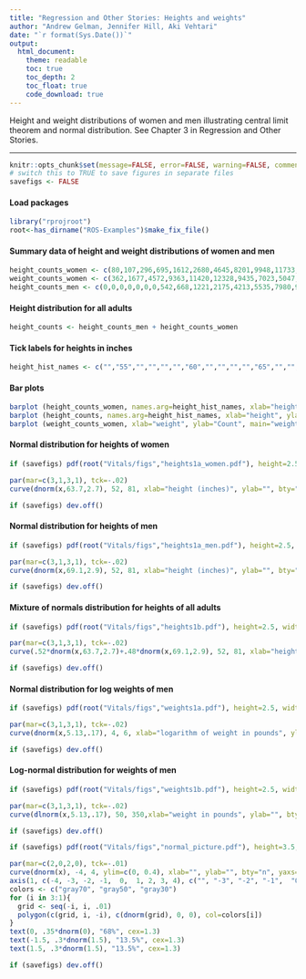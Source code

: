 ```yaml
---
title: "Regression and Other Stories: Heights and weights"
author: "Andrew Gelman, Jennifer Hill, Aki Vehtari"
date: "`r format(Sys.Date())`"
output:
  html_document:
    theme: readable
    toc: true
    toc_depth: 2
    toc_float: true
    code_download: true
---
```

Height and weight distributions of women and men illustrating
central limit theorem and normal distribution. See Chapter 3 in
Regression and Other Stories.

-------------


```r
knitr::opts_chunk$set(message=FALSE, error=FALSE, warning=FALSE, comment=NA)
# switch this to TRUE to save figures in separate files
savefigs <- FALSE
```

#### Load packages

```r
library("rprojroot")
root<-has_dirname("ROS-Examples")$make_fix_file()
```

#### Summary data of height and weight distributions of women and men

```r
height_counts_women <- c(80,107,296,695,1612,2680,4645,8201,9948,11733,10270,9942,6181,3990,2131,1154,245,257,0,0,0,0)*10339/74167
weight_counts_women <- c(362,1677,4572,9363,11420,12328,9435,7023,5047,3621,2753,2081,1232,887,2366)*10339/74167
height_counts_men <- c(0,0,0,0,0,0,0,542,668,1221,2175,4213,5535,7980,9566,9578,8867,6716,5019,2745,1464,1263)*9983/67552
```

#### Height distribution for all adults

```r
height_counts <- height_counts_men + height_counts_women
```

#### Tick labels for heights in inches

```r
height_hist_names <- c("","55","","","","","60","","","","","65","","","","","70","","","","","75")
```

#### Bar plots

```r
barplot (height_counts_women, names.arg=height_hist_names, xlab="height", ylab="Count", main="heights of women\n(histogram)")
barplot (height_counts, names.arg=height_hist_names, xlab="height", ylab="Count", main="heights of all adults\n(histogram)")
barplot (weight_counts_women, xlab="weight", ylab="Count", main="weights of women\n(histogram)")
```

#### Normal distribution for heights of women

```r
if (savefigs) pdf(root("Vitals/figs","heights1a_women.pdf"), height=2.5, width=3.5)
```
```r
par(mar=c(3,1,3,1), tck=-.02)
curve(dnorm(x,63.7,2.7), 52, 81, xlab="height (inches)", ylab="", bty="n", yaxs="i", main="heights of women\n(normal distribution)", yaxt="n",mgp=c(1.5,.5,0),cex.main=.9)
```
```r
if (savefigs) dev.off()
```

#### Normal distribution for heights of men

```r
if (savefigs) pdf(root("Vitals/figs","heights1a_men.pdf"), height=2.5, width=3.5)
```
```r
par(mar=c(3,1,3,1), tck=-.02)
curve(dnorm(x,69.1,2.9), 52, 81, xlab="height (inches)", ylab="", bty="n", yaxs="i", main="heights of men\n(normal distribution)", yaxt="n", mgp=c(1.5,.5,0), cex.main=.9)
```
```r
if (savefigs) dev.off()
```

#### Mixture of normals distribution for heights of all adults

```r
if (savefigs) pdf(root("Vitals/figs","heights1b.pdf"), height=2.5, width=3.5)
```
```r
par(mar=c(3,1,3,1), tck=-.02)
curve(.52*dnorm(x,63.7,2.7)+.48*dnorm(x,69.1,2.9), 52, 81, xlab="height (inches)", ylab="", bty="n", yaxs="i", main="heights of all adults\n(not a normal distribution)", yaxt="n",mgp=c(1.5,.5,0), cex.main=.9)
```
```r
if (savefigs) dev.off()
```

#### Normal distribution for log weights of men

```r
if (savefigs) pdf(root("Vitals/figs","weights1a.pdf"), height=2.5, width=3.5)
```
```r
par(mar=c(3,1,3,1), tck=-.02)
curve(dnorm(x,5.13,.17), 4, 6, xlab="logarithm of weight in pounds", ylab="", bty="n", yaxs="i", main="log weights of men\n(normal distribution)", yaxt="n", mgp=c(1.5,.5,0), cex.main=.9)
```
```r
if (savefigs) dev.off()
```

#### Log-normal distribution for weights of men

```r
if (savefigs) pdf(root("Vitals/figs","weights1b.pdf"), height=2.5, width=3.5)
```
```r
par(mar=c(3,1,3,1), tck=-.02)
curve(dlnorm(x,5.13,.17), 50, 350,xlab="weight in pounds", ylab="", bty="n", yaxs="i", main="weights of men\n(lognormal distribution)", yaxt="n", mgp=c(1.5,.5,0), cex.main=.9)
```
```r
if (savefigs) dev.off()

```
```r
if (savefigs) pdf(root("Vitals/figs","normal_picture.pdf"), height=3.5, width=7, colormodel="gray")
```
```r
par(mar=c(2,0,2,0), tck=-.01)
curve(dnorm(x), -4, 4, ylim=c(0, 0.4), xlab="", ylab="", bty="n", yaxs="i", main="normal distribution", xaxt="n", yaxt="n")
axis(1, c(-4, -3, -2, -1,  0,  1, 2, 3, 4), c("", "-3", "-2", "-1",  "0",  "1", "2", "3", ""), mgp=c(1.5, .5, 0), cex.axis=1.2)
colors <- c("gray70", "gray50", "gray30")
for (i in 3:1){
  grid <- seq(-i, i, .01)
  polygon(c(grid, i, -i), c(dnorm(grid), 0, 0), col=colors[i])
}
text(0, .35*dnorm(0), "68%", cex=1.3)
text(-1.5, .3*dnorm(1.5), "13.5%", cex=1.3)
text(1.5, .3*dnorm(1.5), "13.5%", cex=1.3)
```
```r
if (savefigs) dev.off()
```

